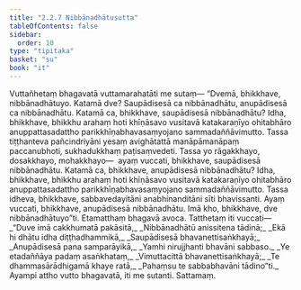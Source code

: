 ```yaml
---
title: "2.2.7 Nibbānadhātusutta"
tableOfContents: false
sidebar:
  order: 10
type: "tipitaka"
basket: "su"
book: "it"
---
```



<DynamicBreadcrumb />

<Division number="44" book="it" bookNo="18" page="220">

<Paragraph number="279" book="it">
Vuttañhetaṃ bhagavatā vuttamarahatāti me sutaṃ—
</Paragraph>

<Paragraph number="280" book="it">
“Dvemā, bhikkhave, nibbānadhātuyo. Katamā dve? Saupādisesā ca nibbānadhātu, anupādisesā ca nibbānadhātu.
</Paragraph>

<Paragraph number="281" book="it">
Katamā ca, bhikkhave, saupādisesā nibbānadhātu? Idha, bhikkhave, bhikkhu arahaṃ hoti khīṇāsavo vusitavā katakaraṇīyo ohitabhāro anuppattasadattho parikkhīṇabhavasaṃyojano sammadaññāvimutto. Tassa tiṭṭhanteva pañcindriyāni yesaṃ avighātattā manāpāmanāpaṃ paccanubhoti, sukhadukkhaṃ paṭisaṃvedeti. Tassa yo rāgakkhayo, dosakkhayo, mohakkhayo—  ayaṃ vuccati, bhikkhave, saupādisesā nibbānadhātu.
</Paragraph>

<Paragraph number="282" book="it">
Katamā ca, bhikkhave, anupādisesā nibbānadhātu? Idha, bhikkhave, bhikkhu arahaṃ hoti khīṇāsavo vusitavā katakaraṇīyo ohitabhāro anuppattasadattho parikkhīṇabhavasaṃyojano sammadaññāvimutto. Tassa idheva, bhikkhave, sabbavedayitāni anabhinanditāni sīti bhavissanti. Ayaṃ vuccati, bhikkhave, anupādisesā nibbānadhātu. Imā kho, bhikkhave, dve nibbānadhātuyo”ti. Etamatthaṃ bhagavā avoca. Tatthetaṃ iti vuccati—
</Paragraph>

<Paragraph number="283" type="verses" book="it">
_“Duve imā cakkhumatā pakāsitā,_  
_Nibbānadhātū anissitena tādinā;_  
_Ekā hi dhātu idha diṭṭhadhammikā,_  
_Saupādisesā bhavanettisaṅkhayā;_  
_Anupādisesā pana samparāyikā,_  
_Yamhi nirujjhanti bhavāni sabbaso._  

</Paragraph>

<Paragraph number="284" type="verses" book="it">
_Ye etadaññāya padaṃ asaṅkhataṃ,_  
_Vimuttacittā bhavanettisaṅkhayā;_  
_Te dhammasārādhigamā khaye ratā,_  
_Pahaṃsu te sabbabhavāni tādino”ti._  

</Paragraph>

<Paragraph number="285" book="it">
Ayampi attho vutto bhagavatā, iti me sutanti.

</Paragraph>
</Division>

<Paragraph number="286" type="center" book="it">
Sattamaṃ.
</Paragraph>